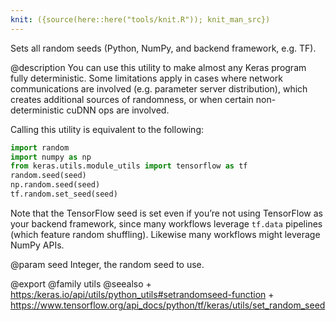 ```yaml
---
knit: ({source(here::here("tools/knit.R")); knit_man_src})
---
```

Sets all random seeds (Python, NumPy, and backend framework, e.g. TF).

@description
You can use this utility to make almost any Keras program fully
deterministic. Some limitations apply in cases where network communications
are involved (e.g. parameter server distribution), which creates additional
sources of randomness, or when certain non-deterministic cuDNN ops are
involved.

Calling this utility is equivalent to the following:

```python
import random
import numpy as np
from keras.utils.module_utils import tensorflow as tf
random.seed(seed)
np.random.seed(seed)
tf.random.set_seed(seed)
```

Note that the TensorFlow seed is set even if you're not using TensorFlow
as your backend framework, since many workflows leverage `tf.data`
pipelines (which feature random shuffling). Likewise many workflows
might leverage NumPy APIs.

@param seed
Integer, the random seed to use.

@export
@family utils
@seealso
+ <https:/keras.io/api/utils/python_utils#setrandomseed-function>
+ <https://www.tensorflow.org/api_docs/python/tf/keras/utils/set_random_seed>
